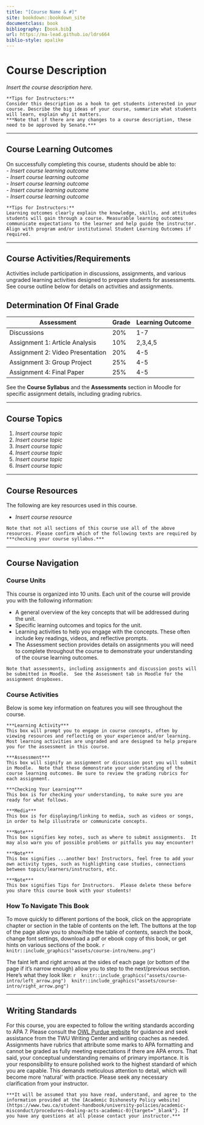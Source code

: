 ```yaml
---
title: "[Course Name & #]"
site: bookdown::bookdown_site
documentclass: book
bibliography: [book.bib]
url: https://ma-lead.github.io/ldrs664
biblio-style: apalike
---
```




# Course Description{-}
*Insert the course description here.*

```block
**Tips for Instructors:**
Consider this description as a hook to get students interested in your course. Describe the big ideas of your course, summarize what students will learn, explain why it matters.
***Note that if there are any changes to a course description, these need to be approved by Senate.***
```

---

## Course Learning Outcomes{-}

On successfully completing this course, students should be able to:  
- *Insert course learning outcome*   
- *Insert course learning outcome*   
- *Insert course learning outcome*  
- *Insert course learning outcome*  
- *Insert course learning outcome*  

```block
**Tips for Instructors:**
Learning outcomes clearly explain the knowledge, skills, and attitudes students will gain through a course. Measurable learning outcomes communicate expectations to the learner and help guide the instructor. Align with program and/or institutional Student Learning Outcomes if required.
```

---

## Course Activities/Requirements{-}

Activities include participation in discussions, assignments, and various ungraded learning activities designed to prepare students for assessments.  See course outline below for details on activities and assignments.


## Determination Of Final Grade{-}

| **Assessment**                         | **Grade** | Learning Outcome|
|----------------------------------------|-----------|-----------|
| Discussions     | 20%       | 1-7 |
| Assignment 1: Article Analysis | 10%       | 2,3,4,5 |
| Assignment 2: Video Presentation  | 20%       | 4-5 |
| Assignment 3: Group Project  | 25%       | 4-5 |
| Assignment 4: Final Paper  | 25%       | 4-5 |


See the **Course Syllabus** and the **Assessments** section in Moodle for specific assignment details, including
grading rubrics.

---

## Course Topics{-}
1. *Insert course topic*
1. *Insert course topic*
1. *Insert course topic*
1. *Insert course topic*
1. *Insert course topic*
1. *Insert course topic*

---

## Course Resources{-}
 The following are key resources used in this course.  

- *Insert course resource*


```block
Note that not all sections of this course use all of the above resources. Please confirm which of the following texts are required by ***checking your course syllabus.***
```
---

## Course Navigation{-}

### Course Units{-}
 This course is organized into 10 units. Each unit of the course will provide you with the following information:

 - A general overview of the key concepts that will be addressed during the unit.
 - Specific learning outcomes and topics for the unit.
 - Learning activities to help you engage with the concepts. These often include key readings, videos, and reflective prompts.
 - The Assessment section provides details on assignments you will need to complete throughout the course to demonstrate your understanding of the course learning outcomes.

 ```block
 Note that assessments, including assignments and discussion posts will be submitted in Moodle.  See the Assessment tab in Moodle for the assignment dropboxes.
 ```

### Course Activities{-}
 Below is some key information on features you will see throughout the course. 

 ```block
***Learning Activity***  
This box will prompt you to engage in course concepts, often by viewing resources and reflecting on your experience and/or learning. Most learning activities are ungraded and are designed to help prepare you for the assessment in this course.
 ```

 ```block
***Assessment***  
This box will signify an assignment or discussion post you will submit in Moodle.  Note that these demonstrate your understanding of the course learning outcomes. Be sure to review the grading rubrics for each assignment.
 ```

 ```block
***Checking Your Learning***  
This box is for checking your understanding, to make sure you are ready for what follows.
 ```

 ```block
***Media***  
This box is for displaying/linking to media, such as videos or songs, in order to help illustrate or communicate concepts.
 ```

 ```block
***Note***  
This box signifies key notes, such as where to submit assignments.  It may also warn you of possible problems or pitfalls you may encounter!
 ```

 ```block
***Note***  
This box signifies ...another box! Instructors, feel free to add your own activity types, such as highlighting case studies, connections between topics/learners/instructors, etc.
 ```

 ```block
***Note***  
This box signifies Tips for Instructors.  Please delete these before you share this course book with your students!
 ```

### How To Navigate This Book{-}
 To move quickly to different portions of the book, click on the appropriate chapter or section in the table of contents on the left. The buttons at the top of the page allow you to show/hide the table of contents, search the book, change font settings, download a pdf or ebook copy of this book, or get hints on various sections of the book.
 ```r
 knitr::include_graphics("assets/course-intro/menu.png")
 ```

 The faint left and right arrows at the sides of each page (or bottom of the page if it’s narrow enough) allow you to step to the next/previous section. Here’s what they look like:
 ```r
 knitr::include_graphics("assets/course-intro/left_arrow.png")
 knitr::include_graphics("assets/course-intro/right_arrow.png")
 ```

 ---

## Writing Standards{-}

For this course, you are expected to follow the writing standards according to APA 7. Please consult the [OWL Purdue website](https://owl.purdue.edu/owl/research_and_citation/apa_style/apa_style_introduction.html){target="_blank"} for guidance and seek assistance from the TWU Writing Center and writing coaches as needed. Assignments have rubrics that attribute some marks to APA formatting and cannot be graded as fully meeting expectations if there are APA errors. That said, your conceptual understanding remains of primary importance. It is your responsibility to ensure polished work to the highest standard of which you are capable. This demands meticulous attention to detail, which will become more 'natural' with practice. Please seek any necessary clarification from your instructor.

```block
***It will be assumed that you have read, understand, and agree to the information provided at the [Academic Dishonesty Policy website](https://www.twu.ca/student-handbook/university-policies/academic-misconduct/procedures-dealing-acts-academic-0){target="_blank"}. If you have any questions at all please contact your instructor.***
```

